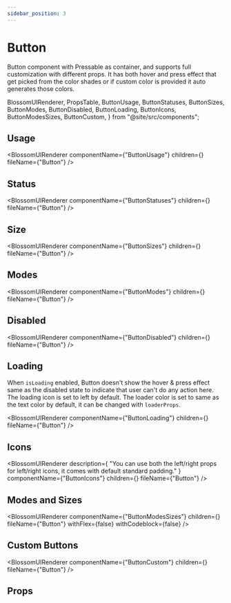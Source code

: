 ```yaml
---
sidebar_position: 3
---
```


# Button

Button component with Pressable as container, and supports full customization with different props.
It has both hover and press effect that get picked from the color shades or if custom color is provided it auto generates those colors.

  BlossomUIRenderer,
  PropsTable,
  ButtonUsage,
  ButtonStatuses,
  ButtonSizes,
  ButtonModes,
  ButtonDisabled,
  ButtonLoading,
  ButtonIcons,
  ButtonModesSizes,
  ButtonCustom,
} from "@site/src/components";

## Usage

<BlossomUIRenderer
  componentName={"ButtonUsage"}
  children={<ButtonUsage />}
  fileName={"Button"}
/>

## Status

<BlossomUIRenderer
  componentName={"ButtonStatuses"}
  children={<ButtonStatuses />}
  fileName={"Button"}
/>

## Size

<BlossomUIRenderer
  componentName={"ButtonSizes"}
  children={<ButtonSizes />}
  fileName={"Button"}
/>

## Modes

<BlossomUIRenderer
  componentName={"ButtonModes"}
  children={<ButtonModes />}
  fileName={"Button"}
/>

## Disabled

<BlossomUIRenderer
  componentName={"ButtonDisabled"}
  children={<ButtonDisabled />}
  fileName={"Button"}
/>

## Loading

When `isLoading` enabled, Button doesn't show the hover & press effect same as the disabled state to indicate that user can't do any action here.
The loading icon is set to left by default.
The loader color is set to same as the text color by default, it can be changed with `loaderProps`.

<BlossomUIRenderer
  componentName={"ButtonLoading"}
  children={<ButtonLoading />}
  fileName={"Button"}
/>

## Icons

<BlossomUIRenderer
  description={
    "You can use both the left/right props for left/right icons, it comes with default standard padding."
  }
  componentName={"ButtonIcons"}
  children={<ButtonIcons />}
  fileName={"Button"}
/>

## Modes and Sizes

<BlossomUIRenderer
  componentName={"ButtonModesSizes"}
  children={<ButtonModesSizes />}
  fileName={"Button"}
  withFlex={false}
  withCodeblock={false}
/>

## Custom Buttons

<BlossomUIRenderer
  componentName={"ButtonCustom"}
  children={<ButtonCustom />}
  fileName={"Button"}
/>

## Props

<PropsTable componentName="Button" />
